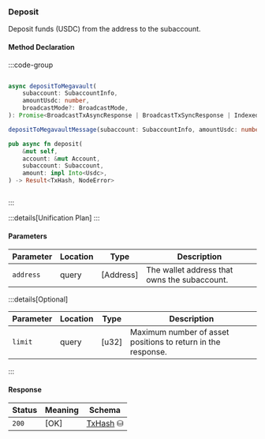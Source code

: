 ### Deposit

Deposit funds (USDC) from the address to the subaccount.

#### Method Declaration

:::code-group

```python [Python]

```

```typescript [TypeScript]
async depositToMegavault(
    subaccount: SubaccountInfo,
    amountUsdc: number,
    broadcastMode?: BroadcastMode,
): Promise<BroadcastTxAsyncResponse | BroadcastTxSyncResponse | IndexedTx>

depositToMegavaultMessage(subaccount: SubaccountInfo, amountUsdc: number): EncodeObject
```

```rust [Rust]
pub async fn deposit(
    &mut self,
    account: &mut Account,
    subaccount: Subaccount,
    amount: impl Into<Usdc>,
) -> Result<TxHash, NodeError>
```

```url [API]
```

:::

:::details[Unification Plan]
:::

#### Parameters

| Parameter           | Location | Type               | Description                                                           |
| ------------------- | -------- | ------------------ | --------------------------------------------------------------------- |
| `address`           | query    | [Address]          | The wallet address that owns the subaccount.                          |

:::details[Optional]

| Parameter                     | Location | Type                      | Description                                                  |
| ----------------------------- | -------- | ------------------------- | ------------------------------------------------------------ |
| `limit`                       | query    | [u32]                     | Maximum number of asset positions to return in the response. |

:::

#### Response

| Status | Meaning     | Schema     |
| ------ | ----------- | ---------- |
| `200`  | [OK]        | [TxHash] ⛁ |

[TxHash]: /types/tx_hash
